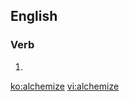 ==English==

===Verb===
{{en-verb|alchemiz|es}}

# {{alternative spelling of|alchemise}}

[[ko:alchemize]]
[[vi:alchemize]]